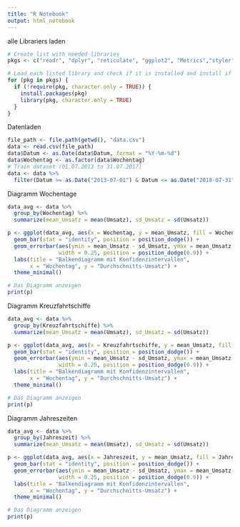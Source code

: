 ```yaml
---
title: "R Notebook"
output: html_notebook
---
```


alle Librariers laden
```r
# Create list with needed libraries
pkgs <- c("readr", "dplyr", "reticulate", "ggplot2", "Metrics","styler","tidyverse","rsample","zoo")

# Load each listed library and check if it is installed and install if necessary
for (pkg in pkgs) {
  if (!require(pkg, character.only = TRUE)) {
    install.packages(pkg)
    library(pkg, character.only = TRUE)
  }
}
```
Datenladen
```r
file_path <- file.path(getwd(), "data.csv")
data <- read.csv(file_path)
data$Datum <- as.Date(data$Datum, format = "%Y-%m-%d")
data$Wochentag <- as.factor(data$Wochentag)
# Train dataset (01.07.2013 to 31.07.2017)
data <- data %>%
  filter(Datum >= as.Date("2013-07-01") & Datum <= as.Date("2018-07-31"))

```
Diagramm Wochentage
```r
data_avg <- data %>%
  group_by(Wochentag) %>%
  summarize(mean_Umsatz = mean(Umsatz), sd_Umsatz = sd(Umsatz))

p <- ggplot(data_avg, aes(x = Wochentag, y = mean_Umsatz, fill = Wochentag)) +
  geom_bar(stat = "identity", position = position_dodge()) +
  geom_errorbar(aes(ymin = mean_Umsatz - sd_Umsatz, ymax = mean_Umsatz + sd_Umsatz),
                width = 0.25, position = position_dodge(0.9)) +
  labs(title = "Balkendiagramm mit Konfidenzintervallen",
       x = "Wochentag", y = "Durchschnitts-Umsatz") +
  theme_minimal()

# Das Diagramm anzeigen
print(p)


```
Diagramm Kreuzfahrtschiffe
```r
data_avg <- data %>%
  group_by(Kreuzfahrtschiffe) %>%
  summarize(mean_Umsatz = mean(Umsatz), sd_Umsatz = sd(Umsatz))

p <- ggplot(data_avg, aes(x = Kreuzfahrtschiffe, y = mean_Umsatz, fill = Kreuzfahrtschiffe)) +
  geom_bar(stat = "identity", position = position_dodge()) +
  geom_errorbar(aes(ymin = mean_Umsatz - sd_Umsatz, ymax = mean_Umsatz + sd_Umsatz),
                width = 0.25, position = position_dodge(0.9)) +
  labs(title = "Balkendiagramm mit Konfidenzintervallen",
       x = "Wochentag", y = "Durchschnitts-Umsatz") +
  theme_minimal()

# Das Diagramm anzeigen
print(p)


```

Diagramm Jahreszeiten
```r
data_avg <- data %>%
  group_by(Jahreszeit) %>%
  summarize(mean_Umsatz = mean(Umsatz), sd_Umsatz = sd(Umsatz))

p <- ggplot(data_avg, aes(x = Jahreszeit, y = mean_Umsatz, fill = Jahreszeit)) +
  geom_bar(stat = "identity", position = position_dodge()) +
  geom_errorbar(aes(ymin = mean_Umsatz - sd_Umsatz, ymax = mean_Umsatz + sd_Umsatz),
                width = 0.25, position = position_dodge(0.9)) +
  labs(title = "Balkendiagramm mit Konfidenzintervallen",
       x = "Wochentag", y = "Durchschnitts-Umsatz") +
  theme_minimal()

# Das Diagramm anzeigen
print(p)
```

